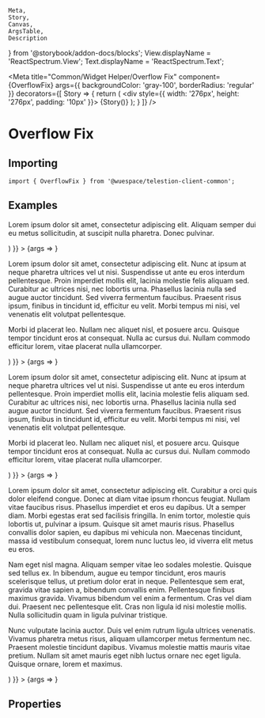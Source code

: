 	Meta,
	Story,
	Canvas,
	ArgsTable,
	Description
} from '@storybook/addon-docs/blocks';
View.displayName = 'ReactSpectrum.View';
Text.displayName = 'ReactSpectrum.Text';

<Meta
	title="Common/Widget Helper/Overflow Fix"
	component={OverflowFix}
	args={{
		backgroundColor: 'gray-100',
		borderRadius: 'regular'
	}}
	decorators={[
		Story => {
			return (
				<CommonWrapper>
					<div style={{ width: '276px', height: '276px', padding: '10px' }}>
						{Story()}
					</div>
				</CommonWrapper>
			);
		}
	]}
/>

# Overflow Fix

<Description of={OverflowFix} />

## Importing

```tsx
import { OverflowFix } from '@wuespace/telestion-client-common';
```

## Examples

<Canvas>
	<Story
		width="256px"
		height="256px"
		name="Content fits"
		args={{
			children: (
				<View
					width="256px"
					height="256px"
					backgroundColor="indigo-400"
					padding="size-100"
					UNSAFE_style={{ color: 'white' }}
				>
					<p style={{ marginTop: 0 }}>
						Lorem ipsum dolor sit amet, consectetur adipiscing elit. Aliquam
						semper dui eu metus sollicitudin, at suscipit nulla pharetra. Donec
						pulvinar.
					</p>
				</View>
			)
		}}
	>
		{args => <OverflowFix {...args} />}
	</Story>
</Canvas>

<Canvas>
	<Story
		width="256px"
		height="256px"
		name="Content overflows vertical"
		args={{
			children: (
				<View
					width="240px"
					height="512px"
					backgroundColor="indigo-400"
					padding="size-100"
					UNSAFE_style={{ color: 'white' }}
				>
					<p style={{ marginTop: 0 }}>
						Lorem ipsum dolor sit amet, consectetur adipiscing elit. Nunc at
						ipsum at neque pharetra ultrices vel ut nisi. Suspendisse ut ante eu
						eros interdum pellentesque. Proin imperdiet mollis elit, lacinia
						molestie felis aliquam sed. Curabitur ac ultrices nisi, nec lobortis
						urna. Phasellus lacinia nulla sed augue auctor tincidunt. Sed
						viverra fermentum faucibus. Praesent risus ipsum, finibus in
						tincidunt id, efficitur eu velit. Morbi tempus mi nisi, vel
						venenatis elit volutpat pellentesque.
					</p>
					<p>
						Morbi id placerat leo. Nullam nec aliquet nisl, et posuere arcu.
						Quisque tempor tincidunt eros at consequat. Nulla ac cursus dui.
						Nullam commodo efficitur lorem, vitae placerat nulla ullamcorper.
					</p>
				</View>
			)
		}}
	>
		{args => <OverflowFix {...args} />}
	</Story>
</Canvas>

<Canvas>
	<Story
		width="256px"
		height="256px"
		name="Content overflows horizontal"
		args={{
			children: (
				<View
					width="512px"
					height="240px"
					backgroundColor="indigo-400"
					padding="size-100"
					UNSAFE_style={{ color: 'white' }}
				>
					<p style={{ marginTop: 0 }}>
						Lorem ipsum dolor sit amet, consectetur adipiscing elit. Nunc at
						ipsum at neque pharetra ultrices vel ut nisi. Suspendisse ut ante eu
						eros interdum pellentesque. Proin imperdiet mollis elit, lacinia
						molestie felis aliquam sed. Curabitur ac ultrices nisi, nec lobortis
						urna. Phasellus lacinia nulla sed augue auctor tincidunt. Sed
						viverra fermentum faucibus. Praesent risus ipsum, finibus in
						tincidunt id, efficitur eu velit. Morbi tempus mi nisi, vel
						venenatis elit volutpat pellentesque.
					</p>
					<p>
						Morbi id placerat leo. Nullam nec aliquet nisl, et posuere arcu.
						Quisque tempor tincidunt eros at consequat. Nulla ac cursus dui.
						Nullam commodo efficitur lorem, vitae placerat nulla ullamcorper.
					</p>
				</View>
			)
		}}
	>
		{args => <OverflowFix {...args} />}
	</Story>
</Canvas>

<Canvas>
	<Story
		width="256px"
		height="256px"
		name="Content overflows on both sides"
		args={{
			children: (
				<View
					width="512px"
					height="512px"
					backgroundColor="indigo-400"
					padding="size-100"
					UNSAFE_style={{ color: 'white' }}
				>
					<p style={{ marginTop: 0 }}>
						Lorem ipsum dolor sit amet, consectetur adipiscing elit. Curabitur a
						orci quis dolor eleifend congue. Donec at diam vitae ipsum rhoncus
						feugiat. Nullam vitae faucibus risus. Phasellus imperdiet et eros eu
						dapibus. Ut a semper diam. Morbi egestas erat sed facilisis
						fringilla. In enim tortor, molestie quis lobortis ut, pulvinar a
						ipsum. Quisque sit amet mauris risus. Phasellus convallis dolor
						sapien, eu dapibus mi vehicula non. Maecenas tincidunt, massa id
						vestibulum consequat, lorem nunc luctus leo, id viverra elit metus
						eu eros.
					</p>
					<p>
						Nam eget nisl magna. Aliquam semper vitae leo sodales molestie.
						Quisque sed tellus ex. In bibendum, augue eu tempor tincidunt, eros
						mauris scelerisque tellus, ut pretium dolor erat in neque.
						Pellentesque sem erat, gravida vitae sapien a, bibendum convallis
						enim. Pellentesque finibus maximus gravida. Vivamus bibendum vel
						enim a fermentum. Cras vel diam dui. Praesent nec pellentesque elit.
						Cras non ligula id nisi molestie mollis. Nulla sollicitudin quam in
						ligula pulvinar tristique.
					</p>
					<p>
						Nunc vulputate lacinia auctor. Duis vel enim rutrum ligula ultrices
						venenatis. Vivamus pharetra metus risus, aliquam ullamcorper metus
						fermentum nec. Praesent molestie tincidunt dapibus. Vivamus molestie
						mattis mauris vitae pretium. Nullam sit amet mauris eget nibh luctus
						ornare nec eget ligula. Quisque ornare, lorem et maximus.
					</p>
				</View>
			)
		}}
	>
		{args => <OverflowFix {...args} />}
	</Story>
</Canvas>

## Properties

<ArgsTable of={OverflowFix} />
